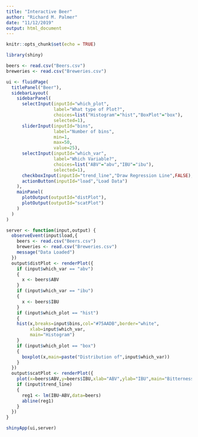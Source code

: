 ```yaml
---
title: "Interactive Beer"
author: "Richard M. Palmer"
date: "11/12/2019"
output: html_document
---
```


```r
knitr::opts_chunk$set(echo = TRUE)
```

```r
library(shiny)

beers <- read.csv("Beers.csv")
breweries <- read.csv("Breweries.csv")

ui <- fluidPage(
  titlePanel("Beer"),
  sidebarLayout(
    sidebarPanel(
      selectInput(inputId="which_plot",
                  label="What type of Plot?",
                  choices=list("Histogram"="hist","BoxPlot"="box"),
                  selected=1),
      sliderInput(inputId="bins",
                  label="Number of bins",
                  min=1,
                  max=50,
                  value=25),
      selectInput(inputId="which_var",
                  label="Which Variable?",
                  choices=list("ABV"="abv","IBU"="ibu"),
                  selected=1),
      checkboxInput(inputId="trend_line","Draw Regression Line",FALSE),
      actionButton(inputId="load","Load Data")
    ),
    mainPanel(
      plotOutput(outputId="distPlot"),
      plotOutput(outputId="scatPlot")
    )
  )
)

server <- function(input,output) {
  observeEvent(input$load,{
    beers <- read.csv("Beers.csv")
    breweries <- read.csv("Breweries.csv")
    message("Data Loaded")
  })
  output$distPlot <- renderPlot({
    if (input$which_var == "abv")
    {
      x <- beers$ABV
    }
    if (input$which_var == "ibu")
    {
      x <- beers$IBU
    }
    if (input$which_plot == "hist")
    {
    hist(x,breaks=input$bins,col="#75AADB",border="white",
         xlab=input$which_var,
         main="Histogram")
    }
    if (input$which_plot == "box")
    {
      boxplot(x,main=paste("Distribution of",input$which_var))
    }
  })
  output$scatPlot <- renderPlot({
    plot(x=beers$ABV,y=beers$IBU,xlab="ABV",ylab="IBU",main="Bitterness vs Alchohol")
    if (input$trend_line) 
    {
      reg1 <- lm(IBU~ABV,data=beers)
      abline(reg1)
    }
  })
}

shinyApp(ui,server)

```
